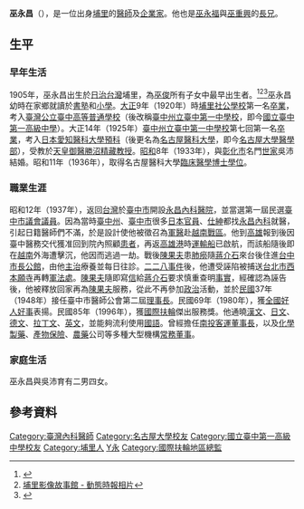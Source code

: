 {{noteTA
|T=zh:巫永昌;zh-hans:巫永昌;zh-hk:巫永昌;zh-tw:巫永昌;
}}
{{Infobox Biography
| subject_name   = 巫永昌
| image_name     = File:巫永昌醫師與吳沛小姐結婚合影.jpg
| image_size     = 
| image_caption  = 巫永昌與吳沛結婚合影
| date_of_birth  = 1905年
| place_of_birth = {{TWN-JPN}}[[南投廳|南投廳]][[埔里社支廳|埔里社支廳]]
| date_of_death  = {{death year and age|2000|1905}}
| place_of_death = {{TWN}}
| nationality = {{JPN-EMP}}（1905－1945）<br>{{ROC}}（1945－2000）
| occupation     = [[內科|內科]][[醫師|醫師]]、[[議員|議員]]
| 語言           = [[台灣閩南語|台語]]、[[日語|日語]]、[[中華民國國語|國語]]
| spouse         = 吳沛
| parents        = 巫俊（父）<br>[[吳月|吳月]]（母）
}}

'''巫永昌'''（{{bd|1905年||2000年}}），是一位出身[[埔里鎮|埔里]]的[[醫師|醫師]]及[[企业家|企業家]]。他也是[[巫永福|巫永福]]與[[巫重興|巫重興]]的[[長兄|長兄]]。

==生平==

=== 早年生活 ===
1905年，巫永昌出生於[[日治台灣|日治台灣]]埔里，為[[巫俊|巫俊]]所有子女中最早出生者。<ref>{{Cite web |url=http://hsingtai.pixnet.net/blog/post/31605961--%E5%B7%AB%E6%B0%B8%E6%98%8Cfree-%E4%B8%AD%E5%8D%97%E9%83%A8%E7%AC%AC%E4%B8%80%E4%BD%8D%E5%8D%80%E7%B8%BD%E7%9B%A3 |title=巫永昌Free 中南部第一位區總監 |access-date=2014-04-28 |archive-date=2016-09-16 |archive-url=https://web.archive.org/web/20160916081153/http://hsingtai.pixnet.net/blog/post/31605961--%e5%b7%ab%e6%b0%b8%e6%98%8cfree-%e4%b8%ad%e5%8d%97%e9%83%a8%e7%ac%ac%e4%b8%80%e4%bd%8d%e5%8d%80%e7%b8%bd%e7%9b%a3 |dead-url=yes }}</ref><ref>[https://www.facebook.com/BuLiYingXiangGuShiGuan/photos/a.201607949994285.1073741828.201394366682310/290445314443881/?type=1&theater 埔里影像故事館 - 動態時報相片]</ref><ref>{{Cite web |url=http://www.taiwanus.net/people/moo/1_14.htm |title=巫永福回憶錄--我的風霜歲月 |access-date=2014-04-28 |archive-date=2020-09-11 |archive-url=https://web.archive.org/web/20200911194206/http://www.taiwanus.net/people/moo/1_14.htm |dead-url=no }}</ref>巫永昌幼時在家鄉就讀於[[私塾|書塾]]和[[公學校|小學]]。[[大正|大正]]9年（1920年）時[[埔里社公學校|埔里社公學校]]第一名[[卒業|卒業]]，考入[[國立臺中第一高級中學|臺灣公立臺中高等普通學校]]（後改稱[[國立臺中第一高級中學|臺中州立臺中第一中學校]]，即今[[國立臺中第一高級中學|國立臺中第一高級中學]]）。大正14年（1925年）[[臺中州立臺中第一中學校|臺中州立臺中第一中學校]]第七回第一名[[卒業|卒業]]，考入[[日本|日本]][[愛知醫科大學|愛知醫科大學]][[預科|預科]]（後更名為[[名古屋醫科大學|名古屋醫科大學]]，即今[[名古屋大學|名古屋大學]][[醫學部|醫學部]]），受教於[[天皇|天皇]][[御醫|御醫]][[勝沼精藏|勝沼精藏]][[教授|教授]]。[[昭和|昭和]]8年（1933年），與[[彰化市_(州轄市)|彰化市]]名門[[世家|世家]]吳沛結婚。昭和11年（1936年），取得名古屋醫科大學[[臨床醫學|臨床醫學]][[博士學位|博士學位]]。

=== 職業生涯 ===
昭和12年（1937年），返回[[台灣|台灣]]於[[臺中市_(州轄市)|臺中市]]開設[[永昌內科醫院|永昌內科醫院]]，並當選第一屆民選[[臺中市_(州轄市)|臺中市]][[協議會_(台灣日治時期)|議會]][[議員|議員]]。因為當時[[臺中州|臺中州]]、[[臺中市_(州轄市)|臺中市]]很多[[日本|日本]][[官員|官員]]、[[仕紳|仕紳]]都找[[永昌內科|永昌內科]]就醫，引起日籍醫師們不滿，於是設計使他被徵召為[[軍醫|軍醫]]赴[[越南歷史#第二次世界大戰時的越南|越南戰區]]。他到[[高雄市#日治時期|高雄]]報到後因臺中醫務交代獲准回到院內照顧[[患者|患者]]，再返[[高雄港|高雄港]]時[[戰時標準船|運輸船]]已啟航，而該船隨後即在[[越南|越南]]外海遭擊沉，他因而逃過一劫。戰後[[陳果夫|陳果夫]]患[[結核|肺癆]]隨[[蔣介石|蔣介石]]來台後住進[[宮原氏別墅|台中市長公館]]，由他[[主治|主治]]療養並每日往診。[[二二八事件|二二八事件]]後，他遭受誣陷被捕送[[台北市|台北市]][[西本願寺_(台北市)|西本願寺]]再轉[[臺灣警備總司令部#業務單位|軍法處]]。[[陳果夫|陳果夫]]隨即寫[[信|信]]給[[蔣介石|蔣介石]]要求慎重查明[[事實|事實]]，經確認為誣告後，他被釋放回家再為[[陳果夫|陳果夫]]服務，從此不再參加[[政治|政治]]活動，並於[[中華民國|民國]]37年（1948年）接任臺中市醫師公會第二屆[[理事長|理事長]]。民國69年（1980年），獲[[全國好人好事|全國好人好事]]表揚。民國85年（1996年），獲[[國際扶輪|國際扶輪]]傑出服務獎。他通曉[[漢文|漢文]]、[[日文|日文]]、[[德文|德文]]、[[拉丁文|拉丁文]]、[[英文|英文]]，並能夠流利使用[[中華民國國語|國語]]。曾經擔任[[南投客運|南投客運]][[董事長|董事長]]，以及[[化學|化學]][[製藥|製藥]]、[[產物保險|產物保險]]、[[農藥|農藥]]公司等多種大型機構[[常務董事|常務董事]]。

=== 家庭生活 ===
巫永昌與吳沛育有二男四女。

==參考資料==
{{reflist}}

{{DEFAULTSORT:Wu巫}}
[[Category:臺灣內科醫師|Category:臺灣內科醫師]]
[[Category:名古屋大學校友|Category:名古屋大學校友]]
[[Category:國立臺中第一高級中學校友|Category:國立臺中第一高級中學校友]]
[[Category:埔里人|Category:埔里人]]
[[Category:巫姓|Y永]]
[[Category:國際扶輪地區總監|Category:國際扶輪地區總監]]